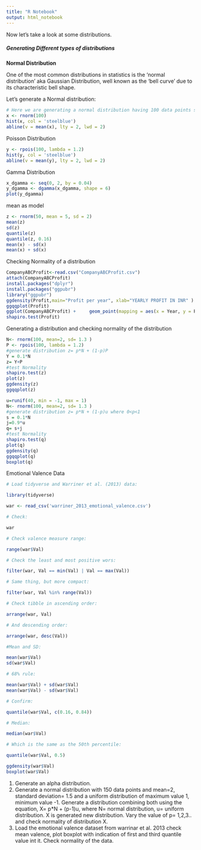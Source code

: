 ```yaml
---
title: "R Notebook"
output: html_notebook
---
```


Now let's take a look at some distributions.

##### Generating Different types of distributions

**Normal Distribution**

One of the most common distributions in statistics is the ‘normal distribution’ aka Gaussian Distribution, well known as the ‘bell curve’ due to its characteristic bell shape.

Let's generate a Normal distribution: 

```r
# Here we are generating a normal distribution having 100 data points selected randomly. Try varying this number from 10 to 1000 and check the distribution plot.
x <- rnorm(100)
hist(x, col = 'steelblue')
abline(v = mean(x), lty = 2, lwd = 2)
```

Poisson Distribution
```r
y <- rpois(100, lambda = 1.2)
hist(y, col = 'steelblue')
abline(v = mean(y), lty = 2, lwd = 2)
```
Gamma Distribution
```r
x_dgamma <- seq(0, 2, by = 0.04)
y_dgamma <- dgamma(x_dgamma, shape = 6)
plot(y_dgamma)
```
mean as model
```r
z <- rnorm(50, mean = 5, sd = 2)
mean(z)
sd(z)
quantile(z)
quantile(z, 0.16)
mean(x) - sd(x)
mean(x) + sd(x)
```
Checking Normality of a distribution

```r
CompanyABCProfit<-read.csv("CompanyABCProfit.csv")
attach(CompanyABCProfit)
install.packages("dplyr")
install.packages("ggpubr")
library("ggpubr")
ggdensity(Profit,main="Profit per year", xlab="YEARLY PROFIT IN INR" )
ggqqplot(Profit)
ggplot(CompanyABCProfit) +     geom_point(mapping = aes(x = Year, y = Profit))
shapiro.test(Profit)
```

Generating a distribution and checking normality of the distribution
```r
N<- rnorm(100, mean=2, sd= 1.3 )
P <- rpois(100, lambda = 1.2)
#generate distribution z= p*N + (1-p)P
Y = 0.1*N
z= Y+P
#test Normality
shapiro.test(z) 
plot(z)
ggdensity(z)
ggqqplot(z)
```

```r
u=runif(40, min = -1, max = 1)
N<- rnorm(100, mean=2, sd= 1.3 )
#generate distribution z= p*N + (1-p)u where 0<p<1
s = 0.1*N
j=0.9*u
q= s+j
#test Normality
shapiro.test(q) 
plot(q)
ggdensity(q)
ggqqplot(q)
boxplot(q)
```
Emotional Valence Data
```r
# Load tidyverse and Warriner et al. (2013) data:

library(tidyverse)

war <- read_csv('warriner_2013_emotional_valence.csv')

# Check:

war

# Check valence measure range:

range(war$Val)

# Check the least and most positive wors:

filter(war, Val == min(Val) | Val == max(Val))

# Same thing, but more compact:

filter(war, Val %in% range(Val))

# Check tibble in ascending order:

arrange(war, Val)

# And descending order:

arrange(war, desc(Val))

#Mean and SD:

mean(war$Val)
sd(war$Val)

# 68% rule:

mean(war$Val) + sd(war$Val)
mean(war$Val) - sd(war$Val)

# Confirm:

quantile(war$Val, c(0.16, 0.84))

# Median:

median(war$Val)

# Which is the same as the 50th percentile:

quantile(war$Val, 0.5)
```

```r
ggdensity(war$Val)
boxplot(war$Val)
```
1. Generate an alpha distribution.
2. Generate a normal distribution with 150 data points and mean=2, standard deviation= 1.5 and a uniform distribution of maximum value 1, minimum value -1. Generate a distribution combining both using the equation, X= p*N + (p-1)u, where N= normal distribution, u= uniform distribution. X is generated new distribution. Vary the value of p= 1,2,3.. and check normality of distribution X. 
3. Load the emotional valence dataset from warrinar et al. 2013 check mean valence, plot boxplot with indication of first and third quantile value int it. Check normality of the data. 


